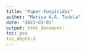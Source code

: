 ---
title: "Paper Fungicidas"
author: "Marisa A.A. Tudela"
date: "2023-03-01"
output: html_document:
toc: yes
toc_depth:3
---

